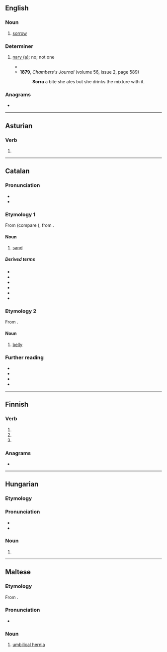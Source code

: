 ==English==

===Noun===
{{en-noun|~}}

# {{lb|en|Scotland|Ireland|dialect}} [[sorrow]]

===Determiner===
{{en-det}}

# {{lb|en|Scotland|Ireland|dialect}} [[nary a|nary (a)]]; no; not one
#* {{quote-book|en|year=1863|author=Sheridan Le Fanu|title={{w|The House by the Churchyard}}|passage=''''Sorra''' a friend I have - '''sorra''' a friend, Masther Richard; and I did not spake to the priest this year or more, and I darn't go near him,' said the poor Palmerstown lass that was once so merry.}}
#* '''1879''', ''Chambers's Journal'' (volume 56, issue 2, page 589)
#*: '''Sorra''' a bite she ates but she drinks the mixture with it.

===Anagrams===
* {{anagrams|en|a=aorrs|Rasor|Sarro|roars}}

----

==Asturian==

===Verb===
{{ast-verb form}}

# {{inflection of|ast|sorrir||1//3|s|pres|sub}}

----

==Catalan==

===Pronunciation===
* {{ca-IPA|ó}}
* {{audio|ca|LL-Q7026 (cat)-Unjoanqualsevol-sorra.wav|Audio}}

===Etymology 1===
From {{inh|ca|pro|-}} (compare {{cog|oc|sorra}}), from {{inh|ca|la|saburra||sand, grit}}.

====Noun====
{{ca-noun|f}}

# [[sand]]

=====Derived terms=====
* {{l|ca|ensorrar}}
* {{l|ca|sorral}}
* {{l|ca|sorrar}}
* {{l|ca|sorrejar}}
* {{l|ca|sorrenc}}
* {{l|ca|sorrera}}

===Etymology 2===
From {{inh|mt|ar|سُرَّة|t=[[navel]]}}.

====Noun====
{{ca-noun|f}}

# {{lb|ca|Balears|Valencia}} [[belly]] {{q|of a tuna}}

===Further reading===
* {{R:IEC2}}
* {{R:GDLC}}
* {{R:DNV}}
* {{R:DCVB}}

{{C|ca|Fish|Geology}}

----

==Finnish==

===Verb===
{{head|fi|verb form}}

# {{fi-form of|sortaa|mood=indicative|tense=present connegative}}
# {{fi-form of|sortaa|pr=second-person|pl=singular|mood=imperative|tense=present}}
# {{fi-form of|sortaa|pr=second-person|pl=singular|mood=imperative|tense=present connegative}}

===Anagrams===
* {{anagrams|fi|a=aorrs|sora-r}}

----

==Hungarian==

===Etymology===
{{affix|hu|sor|-ra|nocat=y}}

===Pronunciation===
* {{hu-IPA}}
* {{hyphenation|hu|sor|ra}}

===Noun===
{{head|hu|noun form}}

# {{inflection of|hu|sor||sbl|s}}

----

==Maltese==

===Etymology===
From {{inh|mt|ar|سُرَّة|t=[[navel]]}}.

===Pronunciation===
* {{IPA|mt|/ˈsɔr.ra/}}

===Noun===
{{mt-noun|g=f|p=sarar|p2=soror}}

# [[umbilical hernia]]